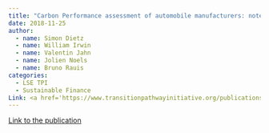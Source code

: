 ```yaml
---
title: "Carbon Performance assessment of automobile manufacturers: note on methodology"
date: 2018-11-25
author:
  - name: Simon Dietz
  - name: William Irwin
  - name: Valentin Jahn
  - name: Jolien Noels 
  - name: Bruno Rauis
categories: 
  - LSE TPI
  - Sustainable Finance
Link: <a href='https://www.transitionpathwayinitiative.org/publications/uploads/2018-carbon-performance-assessment-of-automobile-manufacturers-note-on-methodology-note-this-is-an-old-version-a-newer-version-exists-7c058b17-ab37-49a9-9bfa-6a57c7003912'>Link</a>
---
```


[Link to the publication](https://www.transitionpathwayinitiative.org/publications/uploads/2018-carbon-performance-assessment-of-automobile-manufacturers-note-on-methodology-note-this-is-an-old-version-a-newer-version-exists-7c058b17-ab37-49a9-9bfa-6a57c7003912)
